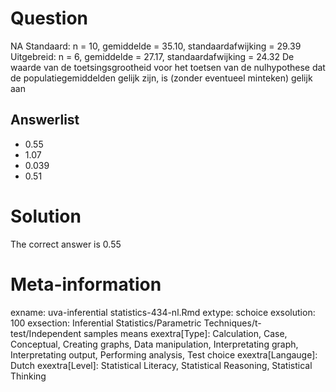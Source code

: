 Question
========

NA
Standaard: n = 10, gemiddelde = 35.10, standaardafwijking = 29.39
Uitgebreid: n = 6, gemiddelde = 27.17, standaardafwijking = 24.32
De waarde van de toetsingsgrootheid voor het toetsen van de nulhypothese dat de populatiegemiddelden gelijk zijn, is (zonder eventueel minteken) gelijk aan 

Answerlist
----------
* 0.55
* 1.07
* 0.039
* 0.51

Solution
========

The correct answer is  0.55 

Meta-information
================
exname: uva-inferential statistics-434-nl.Rmd 
extype: schoice 
exsolution: 100 
exsection: Inferential Statistics/Parametric Techniques/t-test/Independent samples means
exextra[Type]: Calculation, Case, Conceptual, Creating graphs, Data manipulation, Interpretating graph, Interpretating output, Performing analysis, Test choice 
exextra[Langauge]: Dutch 
exextra[Level]: Statistical Literacy, Statistical Reasoning, Statistical Thinking 
